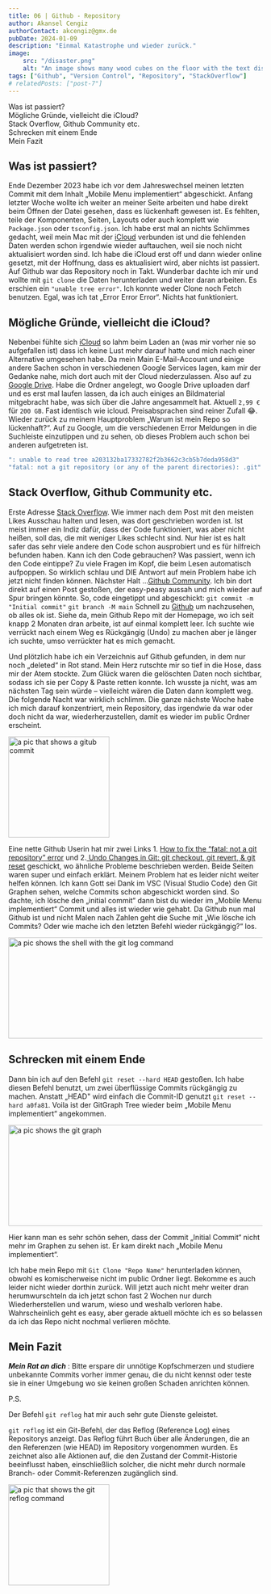 ```yaml
---
title: 06 | Github - Repository
author: Akansel Cengiz
authorContact: akcengiz@gmx.de
pubDate: 2024-01-09
description: "Einmal Katastrophe und wieder zurück."
image:
    src: "/disaster.png"
    alt: "An image shows many wood cubes on the floor with the text disaster."
tags: ["Github", "Version Control", "Repository", "StackOverflow"]
# relatedPosts: ["post-7"]
---
```



<section class="w-10/12 text-justify">



<section id="toc">

- [Was ist passiert?](#was-ist-passiert)
- [Mögliche Gründe, vielleicht die iCloud?](#mögliche-gründe-vielleicht-die-icloud)
- [Stack Overflow, Github Community etc.](#stack-overflow-github-community-etc)
- [Schrecken mit einem Ende](#schrecken-mit-einem-ende)
- [Mein Fazit](#mein-fazit)



</section>

## Was ist passiert?


Ende Dezember 2023 habe ich vor dem Jahreswechsel meinen letzten Commit mit dem Inhalt „Mobile Menu implementiert“ abgeschickt.
Anfang letzter Woche wollte ich weiter an meiner Seite arbeiten und habe direkt beim Öffnen der Datei gesehen, dass es lückenhaft gewesen ist.
Es fehlten, teile der Komponenten, Seiten, Layouts oder auch komplett wie `Package.json` oder `tsconfig.json`.
Ich habe erst mal an nichts Schlimmes gedacht, weil mein Mac mit der [iCloud](https://www.icloud.com/ "iCloud") verbunden ist und die fehlenden
Daten werden schon irgendwie wieder auftauchen, weil sie noch nicht aktualisiert worden sind.
Ich habe die iCloud erst off und dann wieder online gesetzt, mit der Hoffnung, dass es aktualisiert wird, aber nichts ist passiert.
Auf Github war das Repository noch in Takt.
Wunderbar dachte ich mir und wollte mit `git clone` die Daten herunterladen und weiter daran arbeiten.
Es erschien ein `"unable tree error"`. Ich konnte weder Clone noch Fetch benutzen.
Egal, was ich tat „Error Error Error“.
Nichts hat funktioniert.



## Mögliche Gründe, vielleicht die iCloud?


Nebenbei fühlte sich [iCloud](https://www.icloud.com/ "iCloud") so lahm beim Laden an (was mir vorher nie so aufgefallen ist)
dass ich keine Lust mehr darauf hatte und mich nach einer Alternative umgesehen habe.
Da mein Main E-Mail-Account und einige andere Sachen schon in verschiedenen Google Services lagen, kam mir der Gedanke nahe, mich dort auch mit der Cloud niederzulassen.
Also auf zu [Google Drive](https://www.google.com/intl/de/drive/ "Google Drive").
Habe die Ordner angelegt, wo Google Drive uploaden darf und es erst mal laufen lassen, da ich auch einiges an Bildmaterial
mitgebracht habe, was sich über die Jahre angesammelt hat.
Aktuell `2,99 €` für `200 GB`.
Fast identisch wie icloud.
Preisabsprachen sind reiner Zufall 😂.
Wieder zurück zu meinem Hauptproblem „Warum ist mein Repo so lückenhaft?“.
Auf zu Google, um die verschiedenen Error Meldungen in die Suchleiste einzutippen und zu sehen, ob dieses Problem auch schon bei anderen aufgetreten ist.

```js
": unable to read tree a203132ba17332782f2b3662c3cb5b7deda958d3"
"fatal: not a git repository (or any of the parent directories): .git"
```

## Stack Overflow, Github Community etc.


Erste Adresse [Stack Overflow](https://stackoverflow.com/ "StackOverflow").
Wie immer nach dem Post mit den meisten Likes Ausschau halten und lesen, was dort geschrieben worden ist.
Ist meist immer ein Indiz dafür, dass der Code funktioniert, was aber nicht heißen, soll das, die mit weniger Likes schlecht sind.
Nur hier ist es halt safer das sehr viele andere den Code schon ausprobiert und es für hilfreich befunden haben.
Kann ich den Code gebrauchen? Was passiert, wenn ich den Code eintippe?
Zu viele Fragen im Kopf, die beim Lesen automatisch aufpoppen.
So wirklich schlau und DIE Antwort auf mein Problem habe ich jetzt nicht finden können.
Nächster Halt …[Github Community](https://github.com/community "Github Community").
Ich bin dort direkt auf einen Post gestoßen, der easy-peasy aussah und mich wieder auf Spur bringen könnte.
So, code eingetippt und abgeschickt:
`git commit -m "Initial commit"`
`git branch -M main`
Schnell zu [Github](https://github.com/ "Github") um nachzusehen, ob alles ok ist.
Siehe da, mein Github Repo mit der Homepage, wo ich seit knapp 2 Monaten dran arbeite, ist auf einmal komplett leer.
Ich suchte wie verrückt nach einem Weg es Rückgängig (Undo) zu machen aber je länger ich suchte, umso verrückter hat es mich gemacht.



Und plötzlich habe ich ein Verzeichnis auf Github gefunden, in dem nur noch „deleted“ in Rot stand. 
Mein Herz rutschte mir so tief in die Hose, dass mir der Atem stockte. 
Zum Glück waren die gelöschten Daten noch sichtbar, sodass ich sie per Copy & Paste retten konnte. 
Ich wusste ja nicht, was am nächsten Tag sein würde – vielleicht wären die Daten dann komplett weg. 
Die folgende Nacht war wirklich schlimm. 
Die ganze nächste Woche habe ich mich darauf konzentriert, mein Repository, das irgendwie da war oder doch nicht da war, 
wiederherzustellen, damit es wieder im public Ordner erscheint.

<img
  src="/src/images/github_deleted.png"
  width="w-full"
  height="200"
  decoding="async"
  loading="lazy"
  alt="a pic that shows a gitub commit"
  class="border-2 border-dark transition-transform duration-250 ease hover:scale-125"
/>


Eine nette Github Userin hat mir zwei Links 1. [How to fix the “fatal: not a git repository” error](https://www.airplane.dev/blog/fixing-fatal-not-a-git-repository-error) und 2.[
Undo Changes in Git: git checkout, git revert, & git reset](https://www.nobledesktop.com/learn/git/undo-changes) geschickt, wo ähnliche Probleme beschrieben werden.
Beide Seiten waren super und einfach erklärt.
Meinem Problem hat es leider nicht weiter helfen können.
Ich kann Gott sei Dank im VSC (Visual Studio Code) den Git Graphen sehen, welche Commits schon abgeschickt worden sind.
So dachte, ich lösche den „initial commit“ dann bist du wieder im „Mobile Menu implementiert“ Commit und alles ist wieder wie gehabt.
Da Github nun mal Github ist und nicht Malen nach Zahlen geht die Suche mit „Wie lösche ich Commits? Oder wie mache ich den letzten Befehl wieder rückgängig?“ los.

<img
  src="/github_initial_commit_1.png"
  width="600"
  height="200"
  decoding="async"
  loading="lazy"
  alt="a pic shows the shell with the git log command"
  class="border-2 border-dark float-left
   m-4 transition-transform duration-250 ease hover:scale-150"
/>

## Schrecken mit einem Ende

Dann bin ich auf den Befehl `git reset --hard HEAD` gestoßen.
Ich habe diesen Befehl benutzt, um zwei überflüssige Commits rückgängig zu machen.
Anstatt „HEAD" wird einfach die Commit-ID genutzt `git reset --hard a0fa81`.
Voila ist der GitGraph Tree wieder beim „Mobile Menu implementiert“ angekommen.

<img
  src="github_gitgraph.png"
  width="600"
  height="200"
  decoding="async"
  loading="lazy"
  alt="a pic shows the git graph"
  class="border-2 border-dark float-right
   m-4 transition-transform duration-250 ease hover:scale-150"
/>


Hier kann man es sehr schön sehen, dass der Commit „Initial Commit“ nicht mehr im Graphen zu sehen ist.
Er kam direkt nach „Mobile Menu implementiert“.



Ich habe mein Repo mit `Git Clone "Repo Name"` herunterladen können, obwohl es komischerweise nicht im public Ordner liegt.
Bekomme es auch leider nicht wieder dorthin zurück.
Will jetzt auch nicht mehr weiter dran herumwurschteln da ich jetzt schon fast 2 Wochen nur durch Wiederherstellen und warum, wieso und weshalb verloren habe.
Wahrscheinlich geht es easy, aber gerade aktuell möchte ich es so belassen da ich das Repo nicht nochmal verlieren möchte.

## Mein Fazit

***Mein Rat an dich*** : Bitte erspare dir unnötige Kopfschmerzen und studiere unbekannte Commits vorher immer genau, die du nicht kennst oder teste sie in
einer Umgebung wo sie keinen großen Schaden anrichten können.

P.S.

Der Befehl `git reflog` hat mir auch sehr gute Dienste geleistet.<br />

`git reflog` ist ein Git-Befehl, der das Reflog (Reference Log) eines Repositorys anzeigt. Das Reflog führt Buch über alle Änderungen, die an den Referenzen (wie HEAD) im Repository vorgenommen wurden. Es zeichnet also alle Aktionen auf, die den Zustand der Commit-Historie beeinflusst haben, einschließlich solcher, die nicht mehr durch normale Branch- oder Commit-Referenzen zugänglich sind.


<img
  src="/gitreflog.png"
  width="w-full"
  height="200"
  decoding="async"
  loading="lazy"
  alt="a pic that shows the git reflog command"
  class="border-2 border-dark transition-transform duration-250 ease hover:scale-150"
/>




</section>